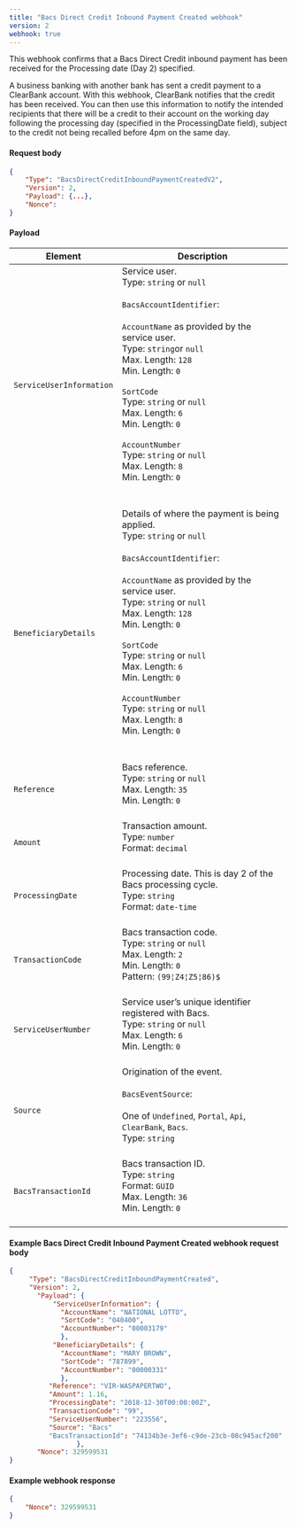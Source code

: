 ```yaml
---
title: "Bacs Direct Credit Inbound Payment Created webhook"
version: 2
webhook: true
---
```


This webhook confirms that a Bacs Direct Credit inbound payment has been received for the Processing date (Day 2) specified.

A business banking with another bank has sent a credit payment to a
ClearBank account. With this webhook, ClearBank notifies that the credit
has been received. You can then use this information
to notify the intended recipients that there will be a credit to their
account on the working day following the processing day (specified in the ProcessingDate field), subject to the credit not being recalled
before 4pm on the same day.


#### Request body

```json
{
    "Type": "BacsDirectCreditInboundPaymentCreatedV2",
    "Version": 2,
    "Payload": {...},
    "Nonce":
}
```

#### Payload
| Element                       | Description                                                                                                                                                                                                                                                                                                                                                                                                                                                                                                                                                                                                                                                                                                                                                                                                                             |
|-------------------------------|-----------------------------------------------------------------------------------------------------------------------------------------------------------------------------------------------------------------------------------------------------------------------------------------------------------------------------------------------------------------------------------------------------------------------------------------------------------------------------------------------------------------------------------------------------------------------------------------------------------------------------------------------------------------------------------------------------------------------------------------------------------------------------------------------------------------------------------------|
| `ServiceUserInformation`                      |Service user.<br />Type: `string` or `null`<br/><br />`BacsAccountIdentifier`:<br /><br />`AccountName` as provided by the service user.<br />        Type: `string`or `null`<br />        Max. Length: `128`<br />        Min. Length: `0`<br /><br />`SortCode`<br />        Type: `string` or `null`<br />        Max. Length: `6`<br />        Min. Length: `0`<br /> <br /> `AccountNumber`<br />        Type: `string` or `null`<br />        Max. Length: `8`<br />        Min. Length: `0`<br />        <br /><br />                                                                                                                                                                                                                                                                                                                                                                                                                                                                
| `BeneficiaryDetails`          |Details of where the payment is being applied.<br />Type: `string` or `null`<br /><br />`BacsAccountIdentifier`:<br /><br />`AccountName` as provided by the service user.<br />        Type: `string` or `null`<br />        Max. Length: `128`<br />        Min. Length: `0`<br /><br />`SortCode`<br />        Type: `string` or `null`<br />        Max. Length: `6`<br />        Min. Length: `0`<br /> <br /> `AccountNumber`<br />        Type: `string` or `null`<br />        Max. Length: `8`<br />        Min. Length: `0`<br />        <br /><br />                                                                                                                                                                                                                                                                                                                                                                                                                                                                 
| `Reference`                   |Bacs reference. <br />Type: `string` or `null`<br/>Max. Length: `35`	<br/>Min. Length: `0`<br /><br />                                                                                                                                                                                                                                                                                                                                                                                                                                                                 
| `Amount`                      |Transaction amount.<br /> Type: `number`<br/>Format: `decimal`<br /><br />                                                                                                                                                                                                                                                                                                                                                                                                                                                              
| `ProcessingDate`              |Processing date. This is day 2 of the Bacs processing cycle.<br/>Type: `string` <br/>Format: `date-time`<br/><br />                                                                                                                                                                                                                                                                                                                                                                                                                                                              
| `TransactionCode`             |Bacs transaction code.<br /> Type: `string` or `null`<br/>Max. Length: `2`<br/>Min. Length: `0`<br /> Pattern: `(99¦Z4¦Z5¦86)$`<br /> <br/>                                                                                                                                                                                                                                                                                                                                                                                                                                                               
| `ServiceUserNumber`           |Service user’s unique identifier registered with Bacs.<br /> Type: `string` or `null`<br />  Max. Length: `6`<br />    Min. Length: `0` <br /> <br />                                                                                                                                                                                                                                                                                                                                                                                                                                                           
| `Source`                      |Origination of the event.<br /><br />`BacsEventSource`:<br /><br />One of `Undefined`, `Portal`, `Api`, `ClearBank`, `Bacs`. <br /> Type: `string` <br /><br />                                                                                                                                                                                                                                                                                                                                                                                                                                                                                                           
| `BacsTransactionId`           |Bacs transaction ID.<br />Type: `string`<br />Format: `GUID`<br/>Max. Length: `36`<br/>Min. Length: `0`<br/>  <br />                                                                                                                                                                                                                                                                                                                                                                                                                                                                                                            

#### Example Bacs Direct Credit Inbound Payment Created webhook request body

```json
{
     "Type": "BacsDirectCreditInboundPaymentCreated",
     "Version": 2,
       "Payload": {
           "ServiceUserInformation": {
             "AccountName": "NATIONAL LOTTO", 
             "SortCode": "040400",
             "AccountNumber": "00003179"
             },
           "BeneficiaryDetails": {
             "AccountName": "MARY BROWN",
             "SortCode": "787899",
             "AccountNumber": "00000331"
             },
          "Reference": "VIR-WASPAPERTWO",
          "Amount": 1.16,
          "ProcessingDate": "2018-12-30T00:00:00Z",
          "TransactionCode": "99",
          "ServiceUserNumber": "223556",
          "Source": "Bacs"
          "BacsTransactionId": "74134b3e-3ef6-c9de-23cb-08c945acf200"
                 },
       "Nonce": 329599531
}
```
#### Example webhook response

```json
{
    "Nonce": 329599531
}
```
